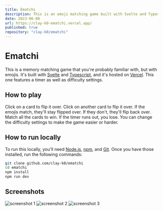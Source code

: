 ```yaml
---
title: Ematchi
description: This is an emoji matching game built with Svelte and Typescript.
date: 2023-06-08
url: https://clay-k0-ematchi.vercel.app/
published: true
repository: "clay-k0/ematchi"
---
```


# Ematchi

This is a memory matching game that you're probably familiar with, but with emojis. It's built with [Svelte](https://svelte.dev) and [Typescript](https://www.typescriptlang.org/), and it's hosted on [Vercel](https://vercel.com). This one features a timer as well as difficulty settings.

## How to play

Click on a card to flip it over. Click on another card to flip it over. If the emojis match, they'll stay flipped over. If they don't, they'll flip back over. Match all the cards to win. If the timer runs out, you lose. You can change the difficulty settings to make the game easier or harder.

## How to run locally

To run this locally, you'll need [Node.js](https://nodejs.org/en/), [npm](https://www.npmjs.com/), and [Git](https://git-scm.com/). Once you have those installed, run the following commands:

```bash
git clone github.com/clay-k0/ematchi
cd ematchi
npm install
npm run dev
```

## Screenshots

![screenshot 1](./screenshots/screenshot1.png)
![screenshot 2](./screenshots/screenshot2.png)
![screenshot 3](./screenshots/screenshot3.png)
